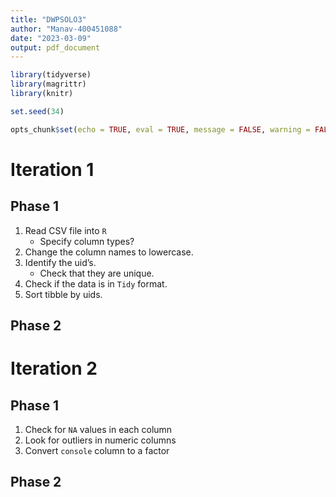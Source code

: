 ```yaml
---
title: "DWPSOLO3"
author: "Manav-400451088"
date: "2023-03-09"
output: pdf_document
---
```


```r
library(tidyverse)
library(magrittr)
library(knitr)

set.seed(34)

opts_chunk$set(echo = TRUE, eval = TRUE, message = FALSE, warning = FALSE, error = FALSE)
```

\newpage

# Iteration 1

## Phase 1

1. Read CSV file into `R`
    - Specify column types?
2. Change the column names to lowercase.
3. Identify the uid's.
    - Check that they are unique.
4. Check if the data is in `Tidy` format.
5. Sort tibble by uids.

## Phase 2







\newpage

# Iteration 2

## Phase 1

1. Check for `NA` values in each column
2. Look for outliers in numeric columns
3. Convert `console` column to a factor

## Phase 2
